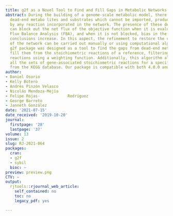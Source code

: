 ```yaml
---
title: g2f as a Novel Tool to Find and Fill Gaps in Metabolic Networks
abstract: During the building of a genome-scale metabolic model, there are several
  dead-end metabo lites and substrates which cannot be imported, produced, nor used
  by any reaction incorporated in the network. The presence of these dead-end metabolites
  can block out the net flux of the objective function when it is evaluated through
  Flux Balance Analysis (FBA), and when it is not blocked, bias in the biological
  conclusions increase. In this aspect, the refinement to restore the connectivity
  of the network can be carried out manually or using computational algorithms. The
  g2f package was designed as a tool to find the gaps from dead-end metabolites and
  fill them from the stoichiometric reactions of a reference, filtering candidate
  reactions using a weighting function. Additionally, this algorithm allows downloading
  all the sets of gene-associated stoichiometric reactions for a specific organism
  from the KEGG database. Our package is compatible with both 4.0.0 and 3.6.0 R versions.
author:
- Daniel Osorio
- Kelly Botero
- Andrés Pinzón Velasco
- Nicolás Mendoza-Mejía
- Felipe Rojas-            Rodríguez
- George Barreto
- Janneth González
date: '2021-07-15'
date_received: '2019-10-20'
journal:
  firstpage: '28'
  lastpage: '37'
volume: 13
issue: 2
slug: RJ-2021-064
packages:
  cran:
  - g2f
  - sybil
  bioc: ~
preview: preview.png
CTV: ~
output:
  rjtools::rjournal_web_article:
    self_contained: no
    toc: no
    legacy_pdf: yes

---
```

